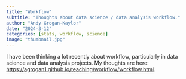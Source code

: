 ```yaml
---
title: "Workflow"
subtitle: "Thoughts about data science / data analysis workflow."
author: "Andy Grogan-Kaylor"
date: "2024-3-12"
categories: [stats, workflow, science]
image: "thumbnail.jpg"
---
```


I have been thinking a lot recently about workflow, particularly in data science and data analysis projects. My thoughts are here:  [https://agrogan1.github.io/teaching/workflow/workflow.html](https://agrogan1.github.io/teaching/workflow/workflow.html).







